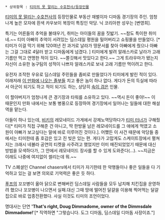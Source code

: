  * 상위항목 : [[티미의 못 말리는 수호천사/등장인물]]

[[티미의 못 말리는 수호천사]]의 등장인물로 부동산 재벌이자 디마돔 경기장의 주인. 엄청나게 높은 모자에 흰색 카우보이 복장이 특징인 악당. 닉 코리아판 성우는 [변영희].

특기는 어른들의 추억을 불태우기, 취미는 아이들의 꿈을 짓밟기. ~~참도 특이한 취미네.~~ 티미 아빠의 추억이 서려있는 딤스데일 평원을 밀어버리고 쇼핑몰을 만들었다. [* 티미가 이걸 막기 위해 120여년 전 과거로 날라가 땅문서를 찾아 아빠에게 줬으나 아빠는 그걸 그대로 4달러 받고 디마돔에게 넘겼다. ] 티미에게 발려 알래스카로 날라가 고래 기름만 먹고 연명한 적이 있다. ~~쫄깃해서 맛있다고 한다.~~ 그게 트라우마가 됐는지 자신이 소유한 농구팀의 성적이 나쁘자 알래스카로 보내 고래 기름만 먹이려고 한다.

유전자 조작한 우유로 딤스데일 주민들을 좀비로 만들었다가 티미에게 발린 적이 있다. 이래저래 [[레미 달러리치|이 만화에 나오는 졸부들]] 치고 좋은 놈이 하나 없다. 게다가 돈의 득실에 따라서 아군이 되기도 하고 적이 되기도 하는, 상당히 [[하라구로|속이 검은]] 인물.

이 할아버지가 엄청나게 큰 경기장과 타워를 소유하고 있다. ~~역시 돈이 좋아!~~ 이 때문인지 만화 내에서는 보통 병풍으로 등장하여 경기장에서 일어나는 일들에 대한 해설 역을 맡는다.

아들이 하나 있는데, [[비키]]의 레모네이드 가게에서 강제노역당하다가 [[티미 터너]]가 구해줬다[* 티미가 직접 구해준 건 아니고, 딱 한방울 남은 레모네이드를 그 애에게 먹였고 소원이 아빠가 보고싶다는 말에 바로 이루어진 것이다.]. 어쨌든 이 사건 때문에 악당들 중에서는 티미한테 좀 호감은 있고 진 빚은 있는 편. 게다가 고맙게도 스케이트장에서 펼쳐지는 크래시 네뷸라 공연의 티켓을 사주려고 했었지만 이미 매진되었었기 때문에 대신 방법을 모색하다가, 그 안에서 레모네이드 장사를 할 수 있게 도와준다(...). ~~지금은 이래도 나중에 여지없이 썰리는데 뭐.~~

TV 스폐셜인 Channel chasers에서 티미가 자기한테 한 악행들이나 좋은 일들을 다 기억하고 있는 걸 보면 의외로 기억력은 좋은 듯 하다.

[[푸프]]의 꼬꼬병이 옮아 닭으로 변해버린 딤스데일 사람들을 모두 납치해 치킨집을 운영하려 했으나 꼬꼬병이 나으면서 실패.대신 그때 땅에 떨어진 달걀을 이용해 찍어먹는 달걀집으로 바로 업종전환했다. 사실 이것도 티미의 조언이었다.

명대사는 단연 ''''That's right, Doug Dimmadome, owner of the Dimmsdale Dimmadome!''''[* 직역하면 "그렇습니다. 도그 디마돔, 딤스데일 디마돔 사장이죠."]
